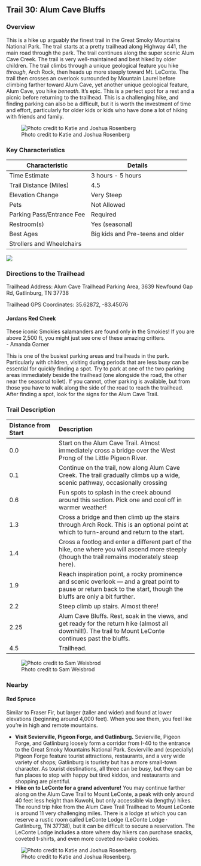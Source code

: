 ## Trail 30: Alum Cave Bluffs

### Overview

This is a hike up arguably *the* finest trail in the Great Smoky Mountains National Park. The trail starts at a pretty trailhead along Highway 441, the main road through the park. The trail continues along the super scenic Alum Cave Creek. The trail is very well-maintained and best hiked by older children. The trail climbs through a unique geological feature you hike *through*, Arch Rock, then heads up more steeply toward Mt. LeConte. The trail then crosses an overlook surrounded by Mountain Laurel before climbing farther toward Alum Cave, yet another unique geological feature, Alum Cave, you hike *beneath.* It's epic. This is a perfect spot for a rest and a picnic before returning to the trailhead. This is a challenging hike, and finding parking can also be a difficult, but it is worth the investment of time and effort, particularly for older kids or kids who have done a lot of hiking with friends and family.

![Photo credit to Katie and Joshua Rosenberg](img/trail-30-figure-01.jpg)

### Key Characteristics

| **Characteristic**        | **Details**                      |
|---------------------------|----------------------------------|
| Time Estimate             | 3 hours - 5 hours                |
| Trail Distance (Miles)    | 4.5                              |
| Elevation Change          | Very Steep                       |
| Pets                      | Not Allowed                      |
| Parking Pass/Entrance Fee | Required                         |
| Restroom(s)               | Yes (seasonal)                   |
| Best Ages                 | Big kids and Pre-teens and older |
| Strollers and Wheelchairs |                                  |

![](maps/trail-30-map.jpeg)

### Directions to the Trailhead

Trailhead Address: Alum Cave Trailhead Parking Area, 3639 Newfound Gap Rd, Gatlinburg, TN 37738

Trailhead GPS Coordinates: 35.62872, -83.45076

::: {.callout-note appearance="simple" icon="true"}
#### Jordans Red Cheek

These iconic Smokies salamanders are found only in the Smokies! If you are above 2,500 ft, you might just see one of these amazing critters.\
- Amanda Garner
:::

This is one of the busiest parking areas and trailheads in the park. Particularly with children, visiting during periods that are less busy can be essential for quickly finding a spot. Try to park at one of the two parking areas immediately beside the trailhead (one alongside the road, the other near the seasonal toilet). If you cannot, other parking is available, but from those you have to walk along the side of the road to reach the trailhead. After finding a spot, look for the signs for the Alum Cave Trail.

### Trail Description

| Distance from Start | Description                                                                                                                                                           |
|:------------------|:----------------------------------------------------|
| 0.0                 | Start on the Alum Cave Trail. Almost immediately cross a bridge over the West Prong of the Little Pigeon River.                                                       |
| 0.1                 | Continue on the trail, now along Alum Cave Creek. The trail gradually climbs up a wide, scenic pathway, occasionally crossing                                         |
| 0.6                 | Fun spots to splash in the creek abound around this section. Pick one and cool off in warmer weather!                                                                 |
| 1.3                 | Cross a bridge and then climb up the stairs through Arch Rock. This is an optional point at which to turn-around and return to the start.                             |
| 1.4                 | Cross a footlog and enter a different part of the hike, one where you will ascend more steeply (though the trail remains moderately steep here).                      |
| 1.9                 | Reach inspiration point, a rocky prominence and scenic overlook --- and a great point to pause or return back to the start, though the bluffs are only a bit further. |
| 2.2                 | Steep climb up stairs. Almost there!                                                                                                                                  |
| 2.25                | Alum Cave Bluffs. Rest, soak in the views, and get ready for the return hike (almost all downhill!). The trail to Mount LeConte continues past the bluffs.            |
| 4.5                 | Trailhead.                                                                                                                                                            |

![Photo credit to Sam Weisbrod](img/trail-30-figure-02.jpg)

### Nearby

::: {.callout-note appearance="simple" icon="true"}
#### Red Spruce

Similar to Fraser Fir, but larger (taller and wider) and found at lower elevations (beginning around 4,000 feet). When you see them, you feel like you’re in high and remote mountains.
:::

-   **Visit Sevierville, Pigeon Forge, and Gatlinburg.** Sevierville, Pigeon Forge, and Gatlinburg loosely form a corridor from I-40 to the entrance to the Great Smoky Mountains National Park. Sevierville and (especially) Pigeon Forge feature tourist attractions, restaurants, and a very wide variety of shops; Gatlinburg is touristy but has a more small-town character. As tourist destinations, all three can be busy, but they can be fun places to stop with happy but tired kiddos, and restaurants and shopping are plentiful.
-   **Hike on to LeConte for a grand adventure!** You may continue farther along on the Alum Cave Trail to Mount LeConte, a peak with only around 40 feet less height than Kuwohi, but only accessible via (lengthy) hikes. The round trip hike from the Alum Cave Trail Trailhead to Mount LeConte is around 11 very challenging miles. There is a lodge at which you can reserve a rustic room called LeConte Lodge (LeConte Lodge · Gatlinburg, TN 37738), but it can be difficult to secure a reservation. The LeConte Lodge includes a store where day hikers can purchase snacks, coveted t-shirts, and even more coveted no-bake cookies.

![Photo credit to Katie and Joshua Rosenberg.](img/leconte-sunset.jpeg)
